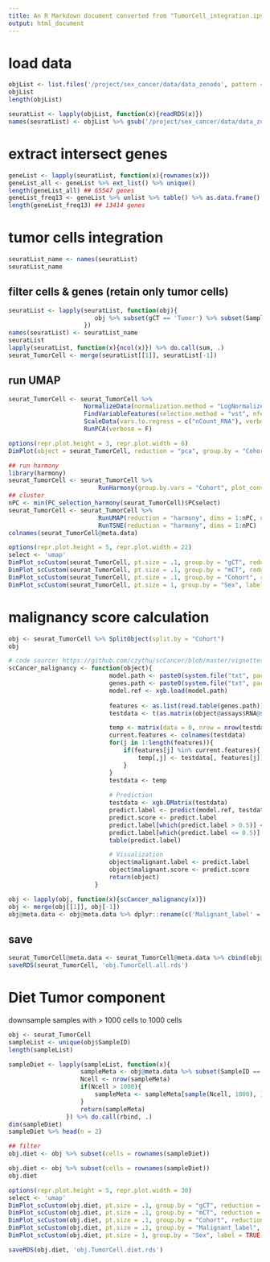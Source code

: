 ```yaml
---
title: An R Markdown document converted from "TumorCell_integration.ipynb"
output: html_document
---
```


# load data

```r
objList <- list.files('/project/sex_cancer/data/data_zenodo', pattern = 'obj', full.names = TRUE)
objList
length(objList)
```

```r
seuratList <- lapply(objList, function(x){readRDS(x)})
names(seuratList) <- objList %>% gsub('/project/sex_cancer/data/data_zenodo/obj.', '', .) %>% gsub('.rds', '', .)
```

# extract intersect genes

```r
geneList <- lapply(seuratList, function(x){rownames(x)})
geneList_all <- geneList %>% ext_list() %>% unique() 
length(geneList_all) ## 65547 genes
geneList_freq13 <- geneList %>% unlist %>% table() %>% as.data.frame() %>% subset(Freq == 13) %>% .[,1] %>% ext_list() 
length(geneList_freq13) ## 13414 genes
```

# tumor cells integration

```r
seuratList_name <- names(seuratList)
seuratList_name
```

## filter cells & genes (retain only tumor cells)

```r
seuratList <- lapply(seuratList, function(obj){
                        obj %>% subset(gCT == 'Tumor') %>% subset(SampleType == 'tumor') %>% subset(feature = geneList_freq13)
                     })
names(seuratList) <- seuratList_name
seuratList
lapply(seuratList, function(x){ncol(x)}) %>% do.call(sum, .)
seurat_TumorCell <- merge(seuratList[[1]], seuratList[-1])
```

## run UMAP

```r
seurat_TumorCell <- seurat_TumorCell %>%
                     NormalizeData(normalization.method = "LogNormalize", scale.factor = 10000, verbose = F) %>%
                     FindVariableFeatures(selection.method = "vst", nfeatures = 1000, verbose = F) %>%
                     ScaleData(vars.to.regress = c("nCount_RNA"), verbose = F) %>%
                     RunPCA(verbose = F)

options(repr.plot.height = 3, repr.plot.width = 6)
DimPlot(object = seurat_TumorCell, reduction = "pca", group.by = "Cohort", cols = paletteer_d("ggsci::default_igv"))

## run harmony
library(harmony)
seurat_TumorCell <- seurat_TumorCell %>% 
                         RunHarmony(group.by.vars = "Cohort", plot_convergence = TRUE)
## cluster
nPC <- min(PC_selection_harmony(seurat_TumorCell)$PCselect)
seurat_TumorCell <- seurat_TumorCell %>% 
                         RunUMAP(reduction = "harmony", dims = 1:nPC, umap.method = "uwot") %>%
                         RunTSNE(reduction = "harmony", dims = 1:nPC)
colnames(seurat_TumorCell@meta.data)
```

```r
options(repr.plot.height = 5, repr.plot.width = 22) 
select <- 'umap'
DimPlot_scCustom(seurat_TumorCell, pt.size = .1, group.by = "gCT", reduction = select, label = F, label.size = 4, colors_use = pal_igv("default")(51))|
DimPlot_scCustom(seurat_TumorCell, pt.size = .1, group.by = "mCT", reduction = select, label = TRUE, label.size = 4, colors_use = pal_igv("default")(51))|
DimPlot_scCustom(seurat_TumorCell, pt.size = .1, group.by = "Cohort", reduction = select, label = F, label.size = 4, colors_use = pal_igv("default")(51))|
DimPlot_scCustom(seurat_TumorCell, pt.size = 1, group.by = "Sex", label = TRUE, label.size = 4, colors_use = pal_igv("default")(51))
```

# malignancy score calculation

```r
obj <- seurat_TumorCell %>% SplitObject(split.by = "Cohort")
obj
```

```r
# code source: https://github.com/czythu/scCancer/blob/master/vignettes/malignantCellIden.Rmd
scCancer_malignancy <- function(object){
                            model.path <- paste0(system.file("txt", package = "scCancer"), "/sc_xgboost.model")
                            genes.path <- paste0(system.file("txt", package = "scCancer"), "/genes-scRNA-tcga-sorted.txt")
                            model.ref <- xgb.load(model.path)
                            
                            features <- as.list(read.table(genes.path))[[1]]
                            testdata <- t(as.matrix(object@assays$RNA@scale.data))

                            temp <- matrix(data = 0, nrow = nrow(testdata), ncol = length(features), dimnames = list(rownames(testdata), features))
                            current.features <- colnames(testdata)
                            for(j in 1:length(features)){
                                if(features[j] %in% current.features){
                                    temp[,j] <- testdata[, features[j]]
                                }
                            }
                            testdata <- temp
                            
                            # Prediction
                            testdata <- xgb.DMatrix(testdata)
                            predict.label <- predict(model.ref, testdata)
                            predict.score <- predict.label
                            predict.label[which(predict.label > 0.5)] <- "malignant"
                            predict.label[which(predict.label <= 0.5)] <- "nonMalignant"
                            table(predict.label)

                            # Visualization
                            object$malignant.label <- predict.label
                            object$malignant.score <- predict.score
                            return(object)
                        }
```

```r
obj <- lapply(obj, function(x){scCancer_malignancy(x)})
obj <- merge(obj[[1]], obj[-1])
obj@meta.data <- obj@meta.data %>% dplyr::rename(c('Malignant_label' = 'malignant.label', 'Malignant_score' = 'malignant.score'))
```

## save

```r
seurat_TumorCell@meta.data <- seurat_TumorCell@meta.data %>% cbind(obj@meta.data[colnames(seurat_TumorCell), c('Malignant_label', 'Malignant_score')]) %>% .[colnames(seurat_TumorCell),]
saveRDS(seurat_TumorCell, 'obj.TumorCell.all.rds')
```

# Diet Tumor component
downsample samples with > 1000 cells to 1000 cells

```r
obj <- seurat_TumorCell
sampleList <- unique(obj$SampleID)
length(sampleList)
```

```r
sampleDiet <- lapply(sampleList, function(x){
                    sampleMeta <- obj@meta.data %>% subset(SampleID == x)
                    Ncell <- nrow(sampleMeta)
                    if(Ncell > 1000){
                        sampleMeta <- sampleMeta[sample(Ncell, 1000), ]
                    }
                    return(sampleMeta)
                }) %>% do.call(rbind, .)
dim(sampleDiet)
sampleDiet %>% head(n = 2)

## filter
obj.diet <- obj %>% subset(cells = rownames(sampleDiet))
```

```r
obj.diet <- obj %>% subset(cells = rownames(sampleDiet))
obj.diet

options(repr.plot.height = 5, repr.plot.width = 30) 
select <- 'umap'
DimPlot_scCustom(obj.diet, pt.size = .1, group.by = "gCT", reduction = select, label = F, label.size = 4, colors_use = pal_igv("default")(51))|
DimPlot_scCustom(obj.diet, pt.size = .1, group.by = "mCT", reduction = select, label = TRUE, label.size = 4, colors_use = pal_igv("default")(51))|
DimPlot_scCustom(obj.diet, pt.size = .1, group.by = "Cohort", reduction = select, label = TRUE, label.size = 4, colors_use = pal_igv("default")(51))|
DimPlot_scCustom(obj.diet, pt.size = .1, group.by = "Malignant_label", reduction = select, label = F, label.size = 4, colors_use = pal_igv("default")(51))|
DimPlot_scCustom(obj.diet, pt.size = 1, group.by = "Sex", label = TRUE, label.size = 4, colors_use = pal_igv("default")(51))
```

```r
saveRDS(obj.diet, 'obj.TumorCell.diet.rds')
```

